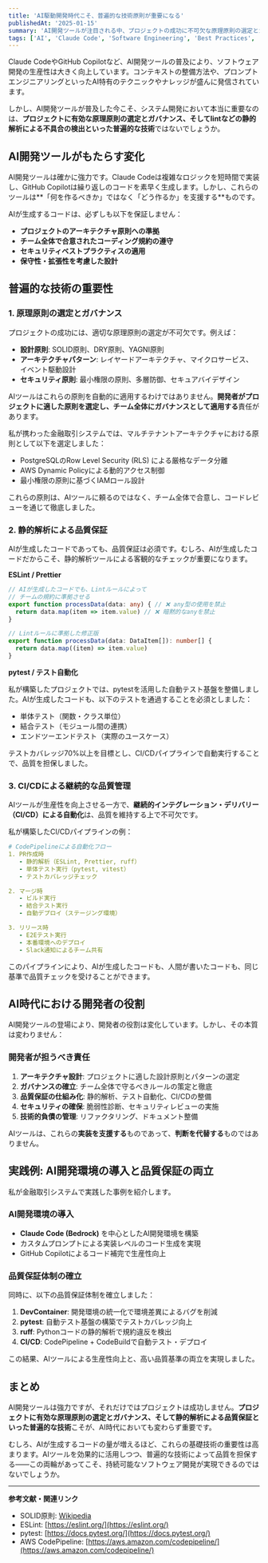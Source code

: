 ```yaml
---
title: 'AI駆動開発時代こそ、普遍的な技術原則が重要になる'
publishedAt: '2025-01-15'
summary: 'AI開発ツールが注目される中、プロジェクトの成功に不可欠な原理原則の選定とガバナンス、静的解析などの基礎技術の重要性が再認識されるべき理由'
tags: ['AI', 'Claude Code', 'Software Engineering', 'Best Practices', 'Quality Assurance']
---
```


Claude CodeやGitHub Copilotなど、AI開発ツールの普及により、ソフトウェア開発の生産性は大きく向上しています。コンテキストの整備方法や、プロンプトエンジニアリングといったAI特有のテクニックやナレッジが盛んに発信されています。

しかし、AI開発ツールが普及した今こそ、システム開発において本当に重要なのは、**プロジェクトに有効な原理原則の選定とガバナンス、そしてlintなどの静的解析による不具合の検出といった普遍的な技術**ではないでしょうか。

## AI開発ツールがもたらす変化

AI開発ツールは確かに強力です。Claude Codeは複雑なロジックを短時間で実装し、GitHub Copilotは繰り返しのコードを素早く生成します。しかし、これらのツールは**「何を作るべきか」ではなく「どう作るか」を支援する**ものです。

AIが生成するコードは、必ずしも以下を保証しません：

- **プロジェクトのアーキテクチャ原則への準拠**
- **チーム全体で合意されたコーディング規約の遵守**
- **セキュリティベストプラクティスの適用**
- **保守性・拡張性を考慮した設計**

## 普遍的な技術の重要性

### 1. 原理原則の選定とガバナンス

プロジェクトの成功には、適切な原理原則の選定が不可欠です。例えば：

- **設計原則**: SOLID原則、DRY原則、YAGNI原則
- **アーキテクチャパターン**: レイヤードアーキテクチャ、マイクロサービス、イベント駆動設計
- **セキュリティ原則**: 最小権限の原則、多層防御、セキュアバイデザイン

AIツールはこれらの原則を自動的に適用するわけではありません。**開発者がプロジェクトに適した原則を選定し、チーム全体にガバナンスとして適用する**責任があります。

私が携わった金融取引システムでは、マルチテナントアーキテクチャにおける原則として以下を選定しました：

- PostgreSQLのRow Level Security (RLS) による厳格なデータ分離
- AWS Dynamic Policyによる動的アクセス制御
- 最小権限の原則に基づくIAMロール設計

これらの原則は、AIツールに頼るのではなく、チーム全体で合意し、コードレビューを通じて徹底しました。

### 2. 静的解析による品質保証

AIが生成したコードであっても、品質保証は必須です。むしろ、AIが生成したコードだからこそ、静的解析ツールによる客観的なチェックが重要になります。

**ESLint / Prettier**
```typescript
// AIが生成したコードでも、Lintルールによって
// チームの規約に準拠させる
export function processData(data: any) { // ❌ any型の使用を禁止
  return data.map(item => item.value) // ❌ 暗黙的なanyを禁止
}

// Lintルールに準拠した修正版
export function processData(data: DataItem[]): number[] {
  return data.map((item) => item.value)
}
```

**pytest / テスト自動化**

私が構築したプロジェクトでは、pytestを活用した自動テスト基盤を整備しました。AIが生成したコードも、以下のテストを通過することを必須としました：

- 単体テスト（関数・クラス単位）
- 結合テスト（モジュール間の連携）
- エンドツーエンドテスト（実際のユースケース）

テストカバレッジ70%以上を目標とし、CI/CDパイプラインで自動実行することで、品質を担保しました。

### 3. CI/CDによる継続的な品質管理

AIツールが生産性を向上させる一方で、**継続的インテグレーション・デリバリー（CI/CD）による自動化**は、品質を維持する上で不可欠です。

私が構築したCI/CDパイプラインの例：

```yaml
# CodePipelineによる自動化フロー
1. PR作成時
   - 静的解析（ESLint, Prettier, ruff）
   - 単体テスト実行（pytest, vitest）
   - テストカバレッジチェック

2. マージ時
   - ビルド実行
   - 結合テスト実行
   - 自動デプロイ（ステージング環境）

3. リリース時
   - E2Eテスト実行
   - 本番環境へのデプロイ
   - Slack通知によるチーム共有
```

このパイプラインにより、AIが生成したコードも、人間が書いたコードも、同じ基準で品質チェックを受けることができます。

## AI時代における開発者の役割

AI開発ツールの登場により、開発者の役割は変化しています。しかし、その本質は変わりません：

### 開発者が担うべき責任

1. **アーキテクチャ設計**: プロジェクトに適した設計原則とパターンの選定
2. **ガバナンスの確立**: チーム全体で守るべきルールの策定と徹底
3. **品質保証の仕組み化**: 静的解析、テスト自動化、CI/CDの整備
4. **セキュリティの確保**: 脆弱性診断、セキュリティレビューの実施
5. **技術的負債の管理**: リファクタリング、ドキュメント整備

AIツールは、これらの**実装を支援する**ものであって、**判断を代替する**ものではありません。

## 実践例: AI開発環境の導入と品質保証の両立

私が金融取引システムで実践した事例を紹介します。

### AI開発環境の導入

- **Claude Code (Bedrock)** を中心としたAI開発環境を構築
- カスタムプロンプトによる実装レベルのコード生成を実現
- GitHub Copilotによるコード補完で生産性向上

### 品質保証体制の確立

同時に、以下の品質保証体制を確立しました：

1. **DevContainer**: 開発環境の統一化で環境差異によるバグを削減
2. **pytest**: 自動テスト基盤の構築でテストカバレッジ向上
3. **ruff**: Pythonコードの静的解析で規約違反を検出
4. **CI/CD**: CodePipeline + CodeBuildで自動テスト・デプロイ

この結果、AIツールによる生産性向上と、高い品質基準の両立を実現しました。

## まとめ

AI開発ツールは強力ですが、それだけではプロジェクトは成功しません。**プロジェクトに有効な原理原則の選定とガバナンス、そして静的解析による品質保証といった普遍的な技術**こそが、AI時代においても変わらず重要です。

むしろ、AIが生成するコードの量が増えるほど、これらの基礎技術の重要性は高まります。AIツールを効果的に活用しつつ、普遍的な技術によって品質を担保する――この両輪があってこそ、持続可能なソフトウェア開発が実現できるのではないでしょうか。

---

**参考文献・関連リンク**
- SOLID原則: [Wikipedia](https://ja.wikipedia.org/wiki/SOLID)
- ESLint: [https://eslint.org/](https://eslint.org/)
- pytest: [https://docs.pytest.org/](https://docs.pytest.org/)
- AWS CodePipeline: [https://aws.amazon.com/codepipeline/](https://aws.amazon.com/codepipeline/)
